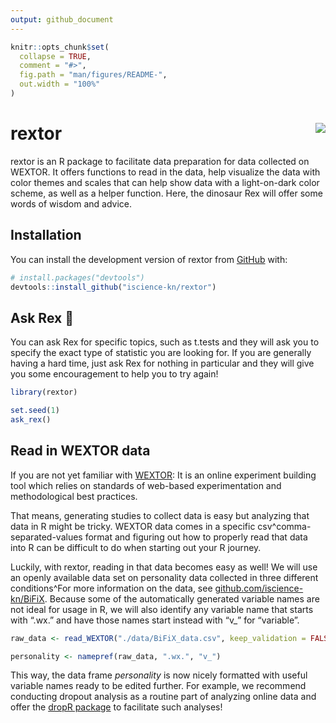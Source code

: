 ```yaml
---
output: github_document
---
```


<!-- README.md is generated from README.Rmd. Please edit that file -->

```r
knitr::opts_chunk$set(
  collapse = TRUE,
  comment = "#>",
  fig.path = "man/figures/README-",
  out.width = "100%"
)
```

# rextor <a href='https://iscience-kn.github.io/rextor/'><img src='man/figures/rextor_logo.png' align="right" /></a>

<!-- height="138" -->
 
rextor is an R package to facilitate data preparation for data collected on WEXTOR.
It offers functions to read in the data, help visualize the data with color themes and scales that can help show data with a  light-on-dark color scheme, as well as a helper function.
Here, the dinosaur Rex will offer some words of wisdom and advice.


## Installation

You can install the development version of rextor from [GitHub](https://github.com/) with:

``` r
# install.packages("devtools")
devtools::install_github("iscience-kn/rextor")
```

## Ask Rex 🦖

You can ask Rex for specific topics, such as t.tests and they will ask you to specify the exact type of statistic you are looking for. 
If you are generally having a hard time, just ask Rex for nothing in particular and they will give you some encouragement to help you to try again!

```r
library(rextor)

set.seed(1)
ask_rex()
```

## Read in WEXTOR data

If you are not yet familiar with [WEXTOR](https://wextor.eu): 
It is an online experiment building tool which relies on standards of web-based experimentation and methodological best practices.

That means, generating studies to collect data is easy but analyzing that data in R might be tricky.
WEXTOR data comes in a specific csv^comma-separated-values format and figuring out how to properly read that data into R can be difficult to do when starting out your R journey. 

Luckily, with rextor, reading in that data becomes easy as well! 
We will use an openly available data set on personality data collected in three different conditions^For more information on the data, see [github.com/iscience-kn/BiFiX](https://github.com/iscience-kn/BiFiX).
Because some of the automatically generated variable names are not ideal for usage in R, we will also identify any variable name that starts with ".wx." and have those names start instead with "v_" for "variable".

```r
raw_data <- read_WEXTOR("./data/BiFiX_data.csv", keep_validation = FALSE)

personality <- namepref(raw_data, ".wx.", "v_")
```

This way, the data frame _personality_ is now nicely formatted with useful variable names ready to be edited further.
For example, we recommend conducting dropout analysis as a routine part of analyzing online data and offer the [dropR package](https://iscience-kn.github.io/dropR/) to facilitate such analyses! 

<!-- ## Example -->

<!-- This is a basic example which shows you how to solve a common problem: -->

<!-- ```{r example} -->
<!-- library(rextor) -->
<!-- ## basic example code -->
<!-- ``` -->

<!-- What is special about using `README.Rmd` instead of just `README.md`? You can include R chunks like so: -->

<!-- ```{r cars} -->
<!-- summary(cars) -->
<!-- ``` -->

<!-- You'll still need to render `README.Rmd` regularly, to keep `README.md` up-to-date. `devtools::build_readme()` is handy for this. -->

<!-- You can also embed plots, for example: -->

<!-- ```{r pressure, echo = FALSE} -->
<!-- plot(pressure) -->
<!-- ``` -->

<!-- In that case, don't forget to commit and push the resulting figure files, so they display on GitHub and CRAN. -->

